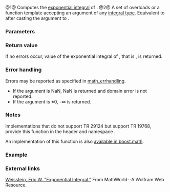 {{cpp/title|expint|expintf|expintl}}
{{cpp/experimental/special_math/navbar}}
{{dcl begin}}
{{dcl|num=1|
double      expint( double arg );
double      expint( float arg );
double      expint( long double arg );
float       expintf( float arg );
long double expintl( long double arg );
}}
{{dcl|num=2|
double      expint( IntegralType arg );
}}
{{dcl end}}

@1@ Computes the [[enwiki:Exponential integral|exponential integral]] of {{c|arg}}.
@2@ A set of overloads or a function template accepting an argument of any [[cpp/types/is_integral|integral type]]. Equivalent to {{v|1}} after casting the argument to {{c|double}}.

{{cpp/experimental/special_math/macro_note|expint}}

===Parameters===
{{par begin}}
{{par|arg|value of a floating-point or [[cpp/types/is_integral|Integral type]]}}
{{par end}}

===Return value===
If no errors occur, value of the exponential integral of {{c|arg}}, that is {{math|-{{minteg|-arg|∞|{{mfrac|{{mexp|-t}}|t}}d''t''}}}}, is returned.

===Error handling===
Errors may be reported as specified in [[cpp/numeric/math/math_errhandling|math_errhandling]].
* If the argument is NaN, NaN is returned and domain error is not reported.
* If the argument is ±0, -∞ is returned.

===Notes===
Implementations that do not support TR 29124 but support TR 19768, provide this function in the header {{tt|tr1/cmath}} and namespace {{tt|std::tr1}}.

An implementation of this function is also [https://www.boost.org/doc/libs/release/libs/math/doc/html/math_toolkit/expint/expint_i.html available in boost.math].

===Example===
{{example
|(works as shown with gcc 6.0)
|code=
#define __STDCPP_WANT_MATH_SPEC_FUNCS__ 1
#include &lt;cmath&gt;
#include &lt;iostream&gt;

int main()
{
    std::cout &lt;&lt; "Ei(0) = " &lt;&lt; std::expint(0) &lt;&lt; '\n'
              &lt;&lt; "Ei(1) = " &lt;&lt; std::expint(1) &lt;&lt; '\n'
              &lt;&lt; "Gompetz constant = " &lt;&lt; -std::exp(1) * std::expint(-1) &lt;&lt; '\n';
}
|output=
Ei(0) = -inf
Ei(1) = 1.89512
Gompetz constant = 0.596347
}}

===External links===
[https://mathworld.wolfram.com/ExponentialIntegral.html Weisstein, Eric W. "Exponential Integral."] From MathWorld--A Wolfram Web Resource.

{{langlinks|de|es|fr|it|ja|pt|ru|zh}}